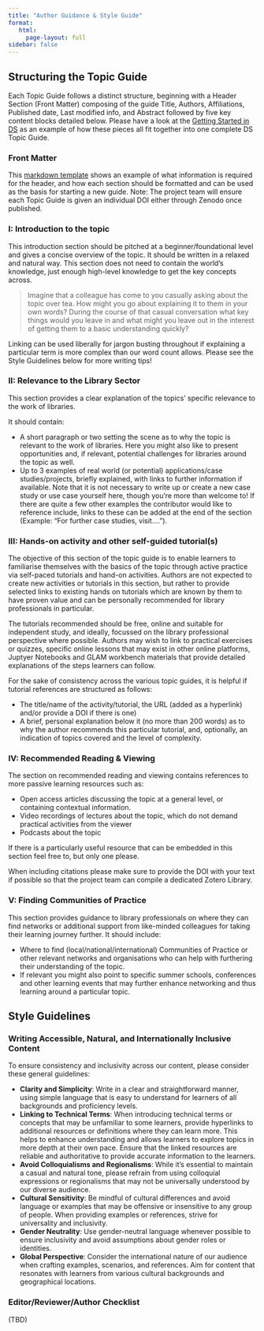 ```yaml
---
title: "Author Guidance & Style Guide"
format: 
   html:
     page-layout: full
sidebar: false
---
```

## Structuring the Topic Guide

Each Topic Guide follows a distinct structure, beginning with a Header Section (Front Matter) composing of the guide Title, Authors, Affiliations, Published date, Last modified info, and Abstract followed by five key content blocks detailed below. Please have a look at the [Getting Started in DS](gettingstarted.qmd) as an example of how these pieces all fit together into one complete DS Topic Guide.

### Front Matter

This [markdown template](template.qmd) shows an example of what information is required for the header, and how each section should be formatted and can be used as the basis for starting a new guide. Note: The project team will ensure each Topic Guide is given an individual DOI either through Zenodo once published. 

### I: Introduction to the topic 
This introduction section should be pitched at a beginner/foundational level and gives a concise overview of the topic. It should be written in a relaxed and natural way. This section does not need to contain the world’s knowledge, just enough high-level knowledge to get the key concepts across. 

>Imagine that a colleague has come to you casually asking about the topic over tea. How might you go about explaining it to them in your own words? During the course of that casual conversation what key things would you leave in and what might you leave out in the interest of getting them to a basic understanding quickly?

Linking can be used liberally for jargon busting throughout if explaining a particular term is more complex than our word count allows. Please see the Style Guidelines below for more writing tips!

### II: Relevance to the Library Sector 
This section provides a clear explanation of the topics’ specific relevance to the work of libraries.

It should contain:

- A short paragraph or two setting the scene as to why the topic is relevant to the work of libraries. Here you might also like to present opportunities and, if relevant, potential challenges for libraries around the topic as well.
- Up to 3 examples of real world (or potential) applications/case studies/projects, briefly explained, with links to further information if available. Note that it is not necessary to write up or create a new case study or use case yourself here, though you're more than welcome to! If there are quite a few other examples the contributor would like to reference include, links to these can be added at the end of the section (Example: “For further case studies, visit….”).

### III: Hands-on activity and other self-guided tutorial(s) 
The objective of this section of the topic guide is to enable learners to familiarise themselves with the basics of the topic through active practice via self-paced tutorials and hand-on activities. Authors are not expected to create new activities or tutorials in this section, but rather to provide selected links to existing hands on tutorials which are known by them to have proven value and can be personally recommended for library professionals in particular. 

The tutorials recommended should be free, online and suitable for independent study, and ideally, focussed on the library professional perspective where possible. Authors may wish to link to practical exercises or quizzes, specific online lessons that may exist in other online platforms, Juptyer Notebooks and GLAM workbench materials that provide detailed explanations of the steps learners can follow. 

For the sake of consistency across the various topic guides, it is helpful if tutorial references are structured as follows:

- The title/name of the activity/tutorial, the URL (added as a hyperlink) and/or provide a DOI if there is one)
- A brief, personal explanation below it (no more than 200 words) as to why the author recommends this particular tutorial, and, optionally, an indication of topics covered and the level of complexity.

### IV: Recommended Reading & Viewing 
The section on recommended reading and viewing contains references to more passive learning resources such as:

- Open access articles discussing the topic at a general level, or containing contextual information.
- Video recordings of lectures about the topic, which do not demand practical activities from the viewer
- Podcasts about the topic

If there is a particularly useful resource that can be embedded in this section feel free to, but only one please.

When including citations please make sure to provide the DOI with your text if possible so that the project team can compile a dedicated Zotero Library.

### V: Finding Communities of Practice 
This section provides guidance to library professionals on where they can find networks or additional support from like-minded colleagues for taking their learning journey further. It should include:

- Where to find (local/national/international) Communities of Practice or other relevant networks and organisations who can help with furthering their understanding of the topic. 
- If relevant you might also point to specific summer schools, conferences and other learning events that may further enhance networking and thus learning around a particular topic. 

## Style Guidelines

### Writing Accessible, Natural, and Internationally Inclusive Content

To ensure consistency and inclusivity across our content, please consider these general guidelines:

- **Clarity and Simplicity**: Write in a clear and straightforward manner, using simple language that is easy to understand for learners of all backgrounds and proficiency levels.
- **Linking to Technical Terms**: When introducing technical terms or concepts that may be unfamiliar to some learners, provide hyperlinks to additional resources or definitions where they can learn more. This helps to enhance understanding and allows learners to explore topics in more depth at their own pace. Ensure that the linked resources are reliable and authoritative to provide accurate information to the learners. 
- **Avoid Colloquialisms and Regionalisms**: While it's essential to maintain a casual and natural tone, please refrain from using colloquial expressions or regionalisms that may not be universally understood by our diverse audience.
- **Cultural Sensitivity**: Be mindful of cultural differences and avoid language or examples that may be offensive or insensitive to any group of people. When providing examples or references, strive for universality and inclusivity.
- **Gender Neutrality**: Use gender-neutral language whenever possible to ensure inclusivity and avoid assumptions about gender roles or identities.
- **Global Perspective**: Consider the international nature of our audience when crafting examples, scenarios, and references. Aim for content that resonates with learners from various cultural backgrounds and geographical locations.

### Editor/Reviewer/Author Checklist 

(TBD)

